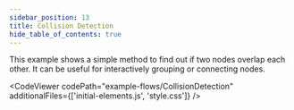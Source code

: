 ```yaml
---
sidebar_position: 13
title: Collision Detection
hide_table_of_contents: true
---
```



This example shows a simple method to find out if two nodes overlap each other. It can be useful for interactively grouping or connecting nodes.

<CodeViewer
  codePath="example-flows/CollisionDetection"
  additionalFiles={['initial-elements.js', 'style.css']}
/>
